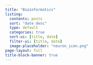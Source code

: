 ```yaml
---
title: "Bioinformatics"
listing:
  contents: posts
  sort: "date desc"
  type: default
  categories: true
  sort-ui: [title, date]
  filter-ui: [title, date]
  image-placeholder: "neuron_icon.png"
page-layout: full
title-block-banner: true
---
```

